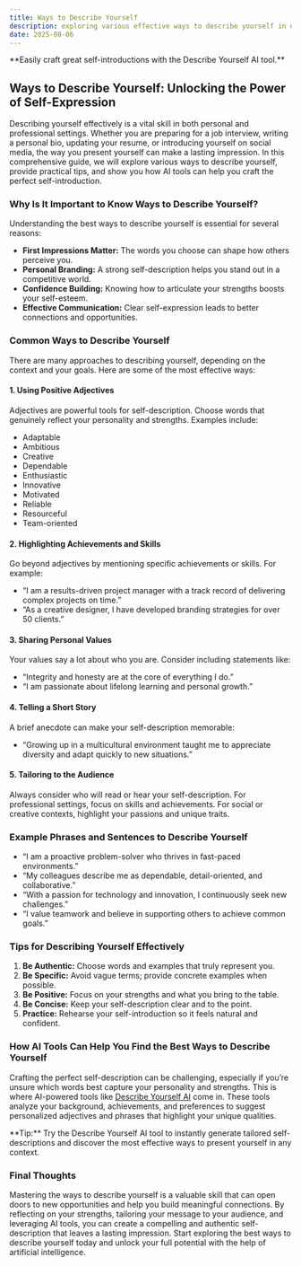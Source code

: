 ```yaml
---
title: Ways to Describe Yourself
description: exploring various effective ways to describe yourself in different contexts, with actionable tips and examples.
date: 2025-08-06
---
```


<Callout type="success">
  **Easily craft great self-introductions with the Describe Yourself AI tool.**
  <GradientButton
    title="Get Started for Free"
    href="https://describeyourself.org/en"
    align="center"
  />
</Callout>

## Ways to Describe Yourself: Unlocking the Power of Self-Expression

Describing yourself effectively is a vital skill in both personal and professional settings. Whether you are preparing for a job interview, writing a personal bio, updating your resume, or introducing yourself on social media, the way you present yourself can make a lasting impression. In this comprehensive guide, we will explore various ways to describe yourself, provide practical tips, and show you how AI tools can help you craft the perfect self-introduction.

### Why Is It Important to Know Ways to Describe Yourself?

Understanding the best ways to describe yourself is essential for several reasons:

- **First Impressions Matter:** The words you choose can shape how others perceive you.
- **Personal Branding:** A strong self-description helps you stand out in a competitive world.
- **Confidence Building:** Knowing how to articulate your strengths boosts your self-esteem.
- **Effective Communication:** Clear self-expression leads to better connections and opportunities.

### Common Ways to Describe Yourself

There are many approaches to describing yourself, depending on the context and your goals. Here are some of the most effective ways:

#### 1. **Using Positive Adjectives**

Adjectives are powerful tools for self-description. Choose words that genuinely reflect your personality and strengths. Examples include:

- Adaptable
- Ambitious
- Creative
- Dependable
- Enthusiastic
- Innovative
- Motivated
- Reliable
- Resourceful
- Team-oriented

#### 2. **Highlighting Achievements and Skills**

Go beyond adjectives by mentioning specific achievements or skills. For example:

- “I am a results-driven project manager with a track record of delivering complex projects on time.”
- “As a creative designer, I have developed branding strategies for over 50 clients.”

#### 3. **Sharing Personal Values**

Your values say a lot about who you are. Consider including statements like:

- “Integrity and honesty are at the core of everything I do.”
- “I am passionate about lifelong learning and personal growth.”

#### 4. **Telling a Short Story**

A brief anecdote can make your self-description memorable:

- “Growing up in a multicultural environment taught me to appreciate diversity and adapt quickly to new situations.”

#### 5. **Tailoring to the Audience**

Always consider who will read or hear your self-description. For professional settings, focus on skills and achievements. For social or creative contexts, highlight your passions and unique traits.

### Example Phrases and Sentences to Describe Yourself

- “I am a proactive problem-solver who thrives in fast-paced environments.”
- “My colleagues describe me as dependable, detail-oriented, and collaborative.”
- “With a passion for technology and innovation, I continuously seek new challenges.”
- “I value teamwork and believe in supporting others to achieve common goals.”

### Tips for Describing Yourself Effectively

1. **Be Authentic:** Choose words and examples that truly represent you.
2. **Be Specific:** Avoid vague terms; provide concrete examples when possible.
3. **Be Positive:** Focus on your strengths and what you bring to the table.
4. **Be Concise:** Keep your self-description clear and to the point.
5. **Practice:** Rehearse your self-introduction so it feels natural and confident.

### How AI Tools Can Help You Find the Best Ways to Describe Yourself

Crafting the perfect self-description can be challenging, especially if you’re unsure which words best capture your personality and strengths. This is where AI-powered tools like [Describe Yourself AI](https://describeyourself.org/en) come in. These tools analyze your background, achievements, and preferences to suggest personalized adjectives and phrases that highlight your unique qualities.

<Callout type="info">
  **Tip:** Try the Describe Yourself AI tool to instantly generate tailored self-descriptions and discover the most effective ways to present yourself in any context.
<GradientButton
  title="Try Describe Yourself AI for Free"
  href="https://describeyourself.org/en"
  align="center"
/>
</Callout>

### Final Thoughts

Mastering the ways to describe yourself is a valuable skill that can open doors to new opportunities and help you build meaningful connections. By reflecting on your strengths, tailoring your message to your audience, and leveraging AI tools, you can create a compelling and authentic self-description that leaves a lasting impression. Start exploring the best ways to describe yourself today and unlock your full potential with the help of artificial intelligence.
